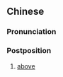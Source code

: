 {{also|高头}}
==Chinese==
{{zh-forms|s=高头}}

===Pronunciation===
{{zh-pron
|w=1kau deu
|cat=postp
}}

===Postposition===
{{zh-post}}

# {{lb|zh|Wu}} [[above]]